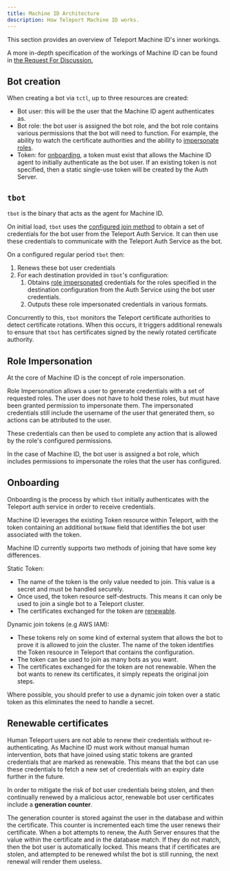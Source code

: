 ```yaml
---
title: Machine ID Architecture
description: How Teleport Machine ID works.
---
```


This section provides an overview of Teleport Machine ID's inner workings.

A more in-depth specification of the workings of Machine ID can be found in
[the Request For Discussion.](https://github.com/gravitational/teleport/blob/master/rfd/0064-bot-for-cert-renewals.md)

## Bot creation

When creating a bot via `tctl`, up to three resources are created:

- Bot user: this will be the user that the Machine ID agent authenticates as.
- Bot role: the bot user is assigned the bot role, and the bot role contains
  various permissions that the bot will need to function. For example, the
  ability to watch the certificate authorities and the ability to 
  [impersonate roles](#role-impersonation).
- Token: for [onboarding](#onboarding), a token must exist that allows the
  Machine ID agent to initially authenticate as the bot user. If an existing
  token is not specified, then a static single-use token will be created by the
  Auth Server.

## `tbot`

`tbot` is the binary that acts as the agent for Machine ID.

On initial load, `tbot` uses the [configured join method](#onboarding) to obtain
a set of credentials for the bot user from the Teleport Auth Service. It can 
then use these credentials to communicate with the Teleport Auth Service as the 
bot.

On a configured regular period `tbot` then:

1. Renews these bot user credentials
2. For each destination provided in `tbot`'s configuration:
    1. Obtains [role impersonated](#role-impersonation) credentials for the roles
      specified in the destination configuration from the Auth Service using the
      bot user credentials.
    2. Outputs these role impersonated credentials in various formats.

Concurrently to this, `tbot` monitors the Teleport certificate authorities to
detect certificate rotations. When this occurs, it triggers additional renewals
to ensure that `tbot` has certificates signed by the newly rotated certificate
authority.

## Role Impersonation

At the core of Machine ID is the concept of role impersonation.

Role Impersonation allows a user to generate credentials with a set of requested
roles. The user does not have to hold these roles, but must have been granted 
permission to impersonate them. The impersonated credentials still include
the username of the user that generated them, so actions can be attributed to 
the user.

These credentials can then be used to complete any action that is allowed by the
role's configured permissions. 

In the case of Machine ID, the bot user is assigned a bot role, which includes 
permissions to impersonate the roles that the user has configured.

## Onboarding

Onboarding is the process by which `tbot` initially authenticates with the 
Teleport auth service in order to receive credentials.

Machine ID leverages the existing Token resource within Teleport, with the
token containing an additional `botName` field that identifies the bot user
associated with the token. 

Machine ID currently supports two methods of joining that have some key
differences.

Static Token:
- The name of the token is the only value needed to join. This value is a
  secret and must be handled securely.
- Once used, the token resource self-destructs. This means it can only be used 
  to join a single bot to a Teleport cluster.
- The certificates exchanged for the token are 
  [renewable](#renewable-certificates).


Dynamic join tokens (e.g AWS IAM):
- These tokens rely on some kind of external system that allows the bot to
  prove it is allowed to join the cluster. The name of the token identifies the
  Token resource in Teleport that contains the configuration.
- The token can be used to join as many bots as you want.
- The certificates exchanged for the token are not renewable. When the bot wants
  to renew its certificates, it simply repeats the original join steps.

Where possible, you should prefer to use a dynamic join token over a static
token as this eliminates the need to handle a secret.

## Renewable certificates

Human Teleport users are not able to renew their credentials without
re-authenticating. As Machine ID must work without manual human intervention,
bots that have joined using static tokens are granted credentials that are
marked as renewable. This means that the bot can use these credentials to
fetch a new set of credentials with an expiry date further in the future.

In order to mitigate the risk of bot user credentials being stolen, and then
continually renewed by a malicious actor, renewable bot user certificates
include a **generation counter**.

The generation counter is stored against the user in the database and within the
certificate. This counter is incremented each time the user renews their 
certificate. When a bot attempts to renew, the Auth Server ensures that the 
value within the certificate and in the database match. If they do not match,
then the bot user is automatically locked. This means that if certificates are
stolen, and attempted to be renewed whilst the bot is still running, the next
renewal will render them useless.
